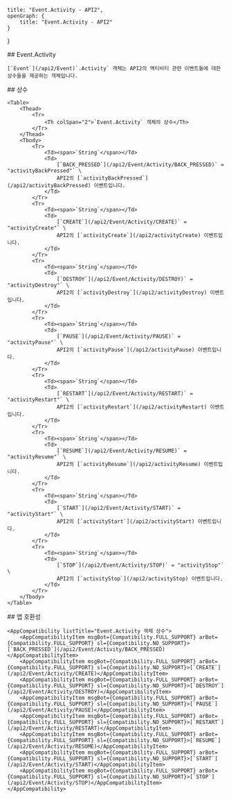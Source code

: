 
    title: "Event.Activity - API2",
    openGraph: {
        title: "Event.Activity - API2"
    }
}

<Section>
    ## Event.Activity

    [`Event`](/api2/Event)`.Activity` 객체는 API2의 액티비티 관련 이벤트들에 대한 상수들을 제공하는 객체입니다.
</Section>
<Section>
    ## 상수

    <Table>
        <Thead>
            <Tr>
                <Th colSpan="2">`Event.Activity` 객체의 상수</Th>
            </Tr>
        </Thead>
        <Tbody>
            <Tr>
                <Td><span>`String`</span></Td>
                <Td>
                    [`BACK_PRESSED`](/api2/Event/Activity/BACK_PRESSED)` = "activityBackPressed"` \
                    API2의 [`activityBackPressed`](/api2/activityBackPressed) 이벤트입니다.
                </Td>
            </Tr>
            <Tr>
                <Td><span>`String`</span></Td>
                <Td>
                    [`CREATE`](/api2/Event/Activity/CREATE)` = "activityCreate"` \
                    API2의 [`activityCreate`](/api2/activityCreate) 이벤트입니다.
                </Td>
            </Tr>
            <Tr>
                <Td><span>`String`</span></Td>
                <Td>
                    [`DESTROY`](/api2/Event/Activity/DESTROY)` = "activityDestroy"` \
                    API2의 [`activityDestroy`](/api2/activityDestroy) 이벤트입니다.
                </Td>
            </Tr>
            <Tr>
                <Td><span>`String`</span></Td>
                <Td>
                    [`PAUSE`](/api2/Event/Activity/PAUSE)` = "activityPause"` \
                    API2의 [`activityPause`](/api2/activityPause) 이벤트입니다.
                </Td>
            </Tr>
            <Tr>
                <Td><span>`String`</span></Td>
                <Td>
                    [`RESTART`](/api2/Event/Activity/RESTART)` = "activityRestart"` \
                    API2의 [`activityRestart`](/api2/activityRestart) 이벤트입니다.
                </Td>
            </Tr>
            <Tr>
                <Td><span>`String`</span></Td>
                <Td>
                    [`RESUME`](/api2/Event/Activity/RESUME)` = "activityResume"` \
                    API2의 [`activityResume`](/api2/activityResume) 이벤트입니다.
                </Td>
            </Tr>
            <Tr>
                <Td><span>`String`</span></Td>
                <Td>
                    [`START`](/api2/Event/Activity/START)` = "activityStart"` \
                    API2의 [`activityStart`](/api2/activityStart) 이벤트입니다.
                </Td>
            </Tr>
            <Tr>
                <Td><span>`String`</span></Td>
                <Td>
                    [`STOP`](/api2/Event/Activity/STOP)` = "activityStop"` \
                    API2의 [`activityStop`](/api2/activityStop) 이벤트입니다.
                </Td>
            </Tr>
        </Tbody>
    </Table>
</Section>
<Section>
    ## 앱 호환성

    <AppCompatibility listTitle="Event.Activity 객체 상수">
        <AppCompatibilityItem msgBot={Compatibility.FULL_SUPPORT} arBot={Compatibility.FULL_SUPPORT} sl={Compatibility.NO_SUPPORT}>[`BACK_PRESSED`](/api2/Event/Activity/BACK_PRESSED)</AppCompatibilityItem>
        <AppCompatibilityItem msgBot={Compatibility.FULL_SUPPORT} arBot={Compatibility.FULL_SUPPORT} sl={Compatibility.NO_SUPPORT}>[`CREATE`](/api2/Event/Activity/CREATE)</AppCompatibilityItem>
        <AppCompatibilityItem msgBot={Compatibility.FULL_SUPPORT} arBot={Compatibility.FULL_SUPPORT} sl={Compatibility.NO_SUPPORT}>[`DESTROY`](/api2/Event/Activity/DESTROY)</AppCompatibilityItem>
        <AppCompatibilityItem msgBot={Compatibility.FULL_SUPPORT} arBot={Compatibility.FULL_SUPPORT} sl={Compatibility.NO_SUPPORT}>[`PAUSE`](/api2/Event/Activity/PAUSE)</AppCompatibilityItem>
        <AppCompatibilityItem msgBot={Compatibility.FULL_SUPPORT} arBot={Compatibility.FULL_SUPPORT} sl={Compatibility.NO_SUPPORT}>[`RESTART`](/api2/Event/Activity/RESTART)</AppCompatibilityItem>
        <AppCompatibilityItem msgBot={Compatibility.FULL_SUPPORT} arBot={Compatibility.FULL_SUPPORT} sl={Compatibility.NO_SUPPORT}>[`RESUME`](/api2/Event/Activity/RESUME)</AppCompatibilityItem>
        <AppCompatibilityItem msgBot={Compatibility.FULL_SUPPORT} arBot={Compatibility.FULL_SUPPORT} sl={Compatibility.NO_SUPPORT}>[`START`](/api2/Event/Activity/START)</AppCompatibilityItem>
        <AppCompatibilityItem msgBot={Compatibility.FULL_SUPPORT} arBot={Compatibility.FULL_SUPPORT} sl={Compatibility.NO_SUPPORT}>[`STOP`](/api2/Event/Activity/STOP)</AppCompatibilityItem>
    </AppCompatibility>
</Section>